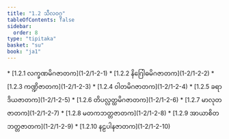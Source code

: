 ```yaml
---
title: "1.2 သီလဝဂ္ဂ"
tableOfContents: false
sidebar:
  order: 8
type: "tipitaka"
basket: "su"
book: "ja1"
---
```



<DynamicBreadcrumb />



<TableOfContents book="ja1" section="1.2">
* [1.2.1 လက္ခဏမိဂဇာတက](1-2/1-2-1)
* [1.2.2 နိဂြေါဓမိဂဇာတက](1-2/1-2-2)
* [1.2.3 ကဏ္ဍိဇာတက](1-2/1-2-3)
* [1.2.4 ဝါတမိဂဇာတက](1-2/1-2-4)
* [1.2.5 ခရာဒိယဇာတက](1-2/1-2-5)
* [1.2.6 တိပလ္လတ္ထမိဂဇာတက](1-2/1-2-6)
* [1.2.7 မာလုတဇာတက](1-2/1-2-7)
* [1.2.8 မတကဘတ္တဇာတက](1-2/1-2-8)
* [1.2.9 အာယာစိတဘတ္တဇာတက](1-2/1-2-9)
* [1.2.10 နဠပါနဇာတက](1-2/1-2-10)
</TableOfContents>